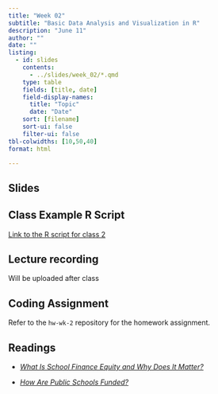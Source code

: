 ```yaml
---
title: "Week 02"
subtitle: "Basic Data Analysis and Visualization in R"
description: "June 11"
author: ""
date: ""
listing:
  - id: slides
    contents:
      - ../slides/week_02/*.qmd
    type: table
    fields: [title, date]
    field-display-names:
      title: "Topic"
      date: "Date"
    sort: [filename]
    sort-ui: false
    filter-ui: false
tbl-colwidths: [10,50,40]
format: html

---
```


## Slides

::: {#slides}
:::

## Class Example R Script 

[Link to the R script for class 2](https://gist.github.com/kkaput23/21ad2ba1c3a4d9c24a932c0b47432de8)

## Lecture recording

Will be uploaded after class

## Coding Assignment

Refer to the `hw-wk-2` repository for the homework assignment. 

## Readings

-  [*What Is School Finance Equity and Why Does It Matter?*](https://bellwether.org/wp-content/uploads/2021/10/Bellwether_SplittingBill_01-WhatIsSchlFinan_Final.pdf)

-  [*How Are Public Schools Funded?*](https://bellwether.org/wp-content/uploads/2021/10/Bellwether_SplittingBill_02-HowPublSchlFund_Final.pdf)

